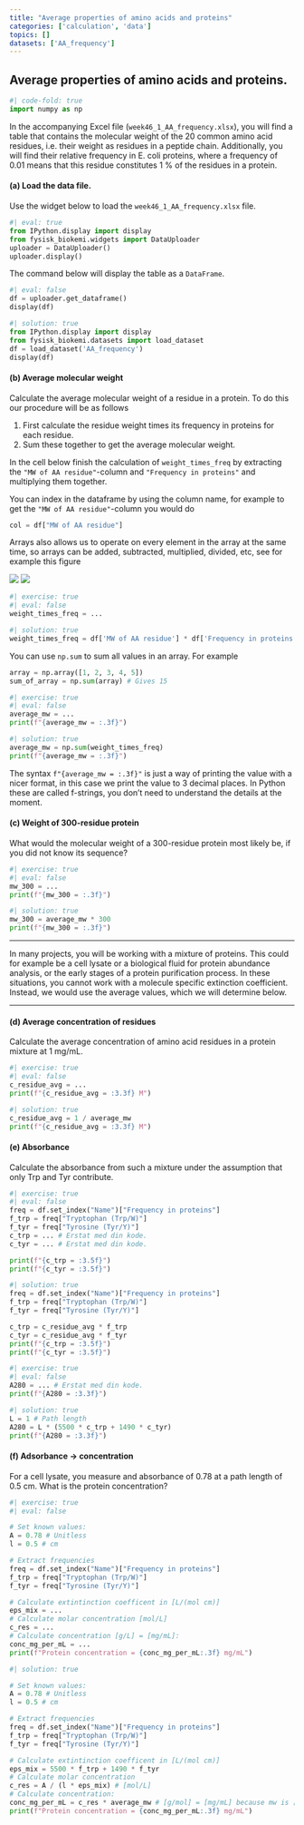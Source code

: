 ```yaml
---
title: "Average properties of amino acids and proteins"
categories: ['calculation', 'data']
topics: []
datasets: ['AA_frequency']
---
```



## Average properties of amino acids and proteins. 

```python
#| code-fold: true
import numpy as np
```

In the accompanying Excel file (`week46_1_AA_frequency.xlsx`), you will find a table that contains the molecular weight of the 20 common amino acid residues, i.e. their weight as residues in a peptide chain. Additionally, you will find their relative frequency in E. coli proteins, where a frequency of 0.01 means that this residue constitutes 1 % of the residues in a protein. 

#### (a) Load the data file.

Use the widget below to load the `week46_1_AA_frequency.xlsx` file.

```python
#| eval: true
from IPython.display import display 
from fysisk_biokemi.widgets import DataUploader
uploader = DataUploader()
uploader.display()
```

The command below will display the table as a `DataFrame`.

```python
#| eval: false
df = uploader.get_dataframe()
display(df)
```

```python
#| solution: true
from IPython.display import display 
from fysisk_biokemi.datasets import load_dataset
df = load_dataset('AA_frequency')
display(df)
```

#### (b)	Average molecular weight 

Calculate the average molecular weight of a residue in a protein. To do this our procedure 
will be as follows

1. First calculate the residue weight times its frequency in proteins for each residue.
2. Sum these together to get the average molecular weight.

In the cell below finish the calculation of `weight_times_freq` by extracting the `"MW of AA residue"`-column 
and `"Frequency in proteins"` and multiplying them together. 

::: {.callout-tip}

You can index in the dataframe by using the column name, for example to get the `"MW of AA residue"`-column you would do 

```python
col = df["MW of AA residue"]
```
Arrays also allows us to operate on every element in the array at the same time, so 
arrays can be added, subtracted, multiplied, divided, etc, see for example this figure 

![](https://numpy.org/doc/stable/_images/np_array_dataones.png)
![](https://numpy.org/doc/stable/_images/np_sub_mult_divide.png)

:::

```python
#| exercise: true
#| eval: false
weight_times_freq = ...
```

```python
#| solution: true
weight_times_freq = df['MW of AA residue'] * df['Frequency in proteins']
```

::: {.callout-tip}

You can use `np.sum` to sum all values in an array. For example

```python
array = np.array([1, 2, 3, 4, 5])
sum_of_array = np.sum(array) # Gives 15 
```

::: 

```python
#| exercise: true
#| eval: false
average_mw = ...
print(f"{average_mw = :.3f}")
```

```python
#| solution: true
average_mw = np.sum(weight_times_freq)
print(f"{average_mw = :.3f}")
```

::: {.callout-note}

The syntax `f"{average_mw = :.3f}"` is just a way of printing the value with a nicer format, 
in this case we print the value to 3 decimal places. 
In Python these are called f-strings, you don't need to understand the details at the moment. 

::: 

#### (c)	Weight of 300-residue protein 

What would the molecular weight of a 300-residue protein most likely be, if you did not know its sequence?

```python
#| exercise: true
#| eval: false
mw_300 = ...
print(f"{mw_300 = :.3f}")
```

```python
#| solution: true
mw_300 = average_mw * 300
print(f"{mw_300 = :.3f}")
```


--- 

In many projects, you will be working with a mixture of proteins. This could for example be a cell lysate or a biological fluid for protein abundance analysis, or the early stages of a protein purification process. In these situations, you cannot work with a molecule specific extinction coefficient. Instead, we would use the average values, which we will determine below.

---

#### (d)	Average concentration of residues 

Calculate the average concentration of amino acid residues in a protein mixture at 1 mg/mL.

```python
#| exercise: true
#| eval: false
c_residue_avg = ...
print(f"{c_residue_avg = :3.3f} M")
```

```python
#| solution: true
c_residue_avg = 1 / average_mw
print(f"{c_residue_avg = :3.3f} M")
```

#### (e)	Absorbance 

Calculate the absorbance from such a mixture under the assumption that only Trp and Tyr contribute.

```python
#| exercise: true
#| eval: false
freq = df.set_index("Name")["Frequency in proteins"]
f_trp = freq["Tryptophan (Trp/W)"]
f_tyr = freq["Tyrosine (Tyr/Y)"]
c_trp = ... # Erstat med din kode.
c_tyr = ... # Erstat med din kode.

print(f"{c_trp = :3.5f}")
print(f"{c_tyr = :3.5f}")
```

```python
#| solution: true
freq = df.set_index("Name")["Frequency in proteins"]
f_trp = freq["Tryptophan (Trp/W)"]
f_tyr = freq["Tyrosine (Tyr/Y)"]

c_trp = c_residue_avg * f_trp
c_tyr = c_residue_avg * f_tyr
print(f"{c_trp = :3.5f}")
print(f"{c_tyr = :3.5f}")
```
```python
#| exercise: true
#| eval: false
A280 = ... # Erstat med din kode.
print(f"{A280 = :3.3f}")
```

```python
#| solution: true
L = 1 # Path length
A280 = L * (5500 * c_trp + 1490 * c_tyr)
print(f"{A280 = :3.3f}")
```

#### (f)	Adsorbance $\rightarrow$ concentration 

For a cell lysate, you measure and absorbance of 0.78 at a path length of 0.5 cm. What is the protein concentration?

```python
#| exercise: true
#| eval: false

# Set known values:
A = 0.78 # Unitless
l = 0.5 # cm

# Extract frequencies
freq = df.set_index("Name")["Frequency in proteins"]
f_trp = freq["Tryptophan (Trp/W)"]
f_tyr = freq["Tyrosine (Tyr/Y)"]

# Calculate extintinction coefficent in [L/(mol cm)]
eps_mix = ...
# Calculate molar concentration [mol/L]
c_res = ...
# Calculate concentration [g/L] = [mg/mL]:
conc_mg_per_mL = ...
print(f"Protein concentration = {conc_mg_per_mL:.3f} mg/mL")
```

```python
#| solution: true

# Set known values:
A = 0.78 # Unitless
l = 0.5 # cm

# Extract frequencies
freq = df.set_index("Name")["Frequency in proteins"]
f_trp = freq["Tryptophan (Trp/W)"]
f_tyr = freq["Tyrosine (Tyr/Y)"]

# Calculate extintinction coefficent in [L/(mol cm)]
eps_mix = 5500 * f_trp + 1490 * f_tyr
# Calculate molar concentration
c_res = A / (l * eps_mix) # [mol/L]
# Calculate concentration:
conc_mg_per_mL = c_res * average_mw # [g/mol] = [mg/mL] because mw is [g/mol]
print(f"Protein concentration = {conc_mg_per_mL:.3f} mg/mL")
```